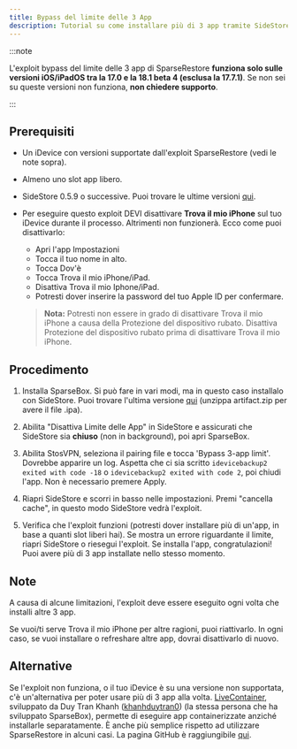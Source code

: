 ```yaml
---
title: Bypass del limite delle 3 App
description: Tutorial su come installare più di 3 app tramite SideStore tramite l'exploit SparseRestore.
---
```


:::note

L'exploit bypass del limite delle 3 app di SparseRestore **funziona solo sulle versioni iOS/iPadOS tra la 17.0 e la 18.1 beta 4 (esclusa la 17.7.1)**. Se non sei su queste versioni non funziona, **non chiedere supporto**.

:::


## Prerequisiti
* Un iDevice con versioni supportate dall'exploit SparseRestore (vedi le note sopra).
* Almeno uno slot app libero.
* SideStore 0.5.9 o successive. Puoi trovare le ultime versioni [qui](https://github.com/SideStore/SideStore/releases).
* Per eseguire questo exploit DEVI disattivare **Trova il mio iPhone** sul tuo iDevice durante il processo. Altrimenti non funzionerà. Ecco come puoi disattivarlo:
  - Apri l'app Impostazioni
  - Tocca il tuo nome in alto.
  - Tocca Dov'è
  - Tocca Trova il mio iPhone/iPad.
  - Disattiva Trova il mio Iphone/iPad.
  - Potresti dover inserire la password del tuo Apple ID per confermare.

  > **Nota:** Potresti non essere in grado di disattivare Trova il mio iPhone a causa della Protezione del dispositivo rubato. Disattiva Protezione del dispositivo rubato prima di disattivare Trova il mio iPhone.

## Procedimento
1. Installa SparseBox. Si può fare in vari modi, ma in questo caso installalo con SideStore. Puoi trovare l'ultima versione [qui](https://nightly.link/khanhduytran0/SparseBox/workflows/build/main/artifact.zip) (unzippa artifact.zip per avere il file .ipa).

2. Abilita "Disattiva Limite delle App" in SideStore e assicurati che SideStore sia **chiuso** (non in background), poi apri SparseBox.

3. Abilita StosVPN, seleziona il pairing file e tocca 'Bypass 3-app limit'. Dovrebbe apparire un log. Aspetta che ci sia scritto `idevicebackup2 exited with code -18` o `idevicebackup2 exited with code 2`, poi chiudi l'app. Non è necessario premere Apply.

4. Riapri SideStore e scorri in basso nelle impostazioni. Premi "cancella cache", in questo modo SideStore vedrà l'exploit.

5. Verifica che l'exploit funzioni (potresti dover installare più di un'app, in base a quanti slot liberi hai). Se mostra un errore riguardante il limite, riapri SideStore o riesegui l'exploit. Se installa l'app, congratulazioni! Puoi avere più di 3 app installate nello stesso momento.

## Note
A causa di alcune limitazioni, l'exploit deve essere eseguito ogni volta che installi altre 3 app.

Se vuoi/ti serve Trova il mio iPhone per altre ragioni, puoi riattivarlo. In ogni caso, se vuoi installare o refreshare altre app, dovrai disattivarlo di nuovo.

## Alternative
Se l'exploit non funziona, o il tuo iDevice è su una versione non supportata, c'è un'alternativa per poter usare più di 3 app alla volta. [LiveContainer](https://livecontainer.github.io/), sviluppato da Duy Tran Khanh ([khanhduytran0](https://github.com/khanhduytran0)) (la stessa persona che ha sviluppato SparseBox), permette di eseguire app containerizzate anziché installarle separatamente. È anche più semplice rispetto ad utilizzare SparseRestore in alcuni casi. La pagina GitHub è raggiungibile [qui](https://github.com/khanhduytran0/LiveContainer).
